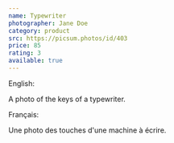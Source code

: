 ```yaml
---
name: Typewriter
photographer: Jane Doe
category: product
src: https://picsum.photos/id/403
price: 85
rating: 3
available: true
---
```

English:

A photo of the keys of a typewriter.

Français:

Une photo des touches d'une machine à écrire.